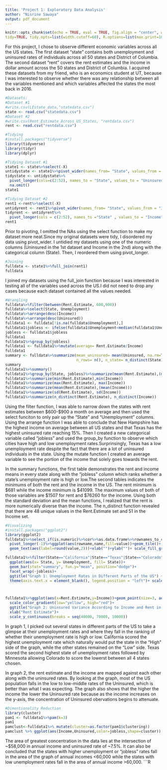 ```yaml
---
title: 'Project 1: Exploratory Data Analysis'
author: "Nisrine Sawaya"
output: pdf_document
---
```


```r
knitr::opts_chunk$set(echo = TRUE, eval = TRUE, fig.align = "center", warning = F, message = F,
tidy=TRUE, tidy.opts=list(width.cutoff=60), R.options=list(max.print=100))
```

For this project, I chose to observe different economic variables across all the US states. The first dataset "state" contains both unemployment and uninsured rates of individuals across all 50 states and District of Columbia. The second dataset "rent" covers the rent estimates and the income in dollar amount across the 50 states and District of Columbia. I acquired these datasets from my friend, who is an economics student at UT, because I was interested to observe whether there was any relationship between all the variables mentioned and which variables affected the states the most back in 2016.

```r
#Datasets:
#Dataset #1
#write.csv(LEstate_data,"statedata.csv")
state <- read.csv("statedata.csv")
#Dataset #2
#write.csv(Rent_Estimate_Across_US_States, "rentdata.csv")
rent <- read.csv("rentdata.csv")
```

```R
#Tidying
#install.packages("tidyverse")
library(tidyverse)
library(tidyr)
library(dplyr) 

#Tidying Dataset #1
state1 <- state%>%select(-X)
untidystate <- state1%>%pivot_wider(names_from= "State", values_from = "Uninsured")
tidystate <- untidystate%>%
  pivot_longer(cols=c(2:52), names_to = "State", values_to = "Uninsured")%>%
  na.omit()
state1

#Tidying Dataset #2
rent1 <-rent%>%select(-X)
untidyrent <- rent1%>%pivot_wider(names_from= "State", values_from = "Income")
tidyrent <- untidyrent%>%
  pivot_longer(cols = c(2:52), names_to ="State" , values_to = "Income")%>%na.omit()
rent1
```

Prior to pivoting, I omitted the NAs using the select function to make my dataset more neat.Since my original datasets were tidy, I disordered my data using pivot_wider. I untidied my datasets using one of the numeric columns (Uninsured in the 1st dataset and Income in the 2nd) along with the categorical column (State). Then, I reordered them using pivot_longer.

```R
#Joining
fulldata <- state1%>%full_join(rent1)
fulldata
```
I joined my datasets using the full_join function because I was interested in testing all of the variables used across the US.I did not need to drop any cases because each dataset contained all the values needed.  

```r
#Wrangling
fulldata%>%filter(between(Rent.Estimate, 600,900))
fulldata%>%select(State, Unemployment)
fulldata%>%arrange(desc(Income))
fulldata%>%arrange(desc(Uninsured))
fulldata1 <- fulldata[!is.na(fulldata$Unemployment),]
fulldata1$jobless <- ifelse(fulldata1$Unemployment<median(fulldata1$Unemployment), "Low", "High")
jobless <- fulldata1$jobless
fulldata1
fulldata1%>%group_by(jobless)
fulldata1 <- fulldata1%>%mutate(average= Rent.Estimate/Income)
fulldata1
summary <- fulldata%>%summarize(mean_uninsured= mean(Uninsured, na.rm=T), 
                                n_rows= n(), n_state= n_distinct(State))
summary
fulldata1%>%summary()
fulldata1%>%group_by(State, jobless)%>%summarize(mean(Rent.Estimate),(mean(Income)))
fulldata1%>%summarize(min(Rent.Estimate),min(Income))
fulldata1%>%summarize(max(Rent.Estimate), max(Income))
fulldata1%>%summarize(mean(Rent.Estimate),(mean(Income)))
fulldata1%>%summarize(sd(Rent.Estimate), sd(Income))
fulldata1%>%summarize(n_distinct(Rent.Estimate), n_distinct(Income))

```
Using the filter function, I was able to narrow down the states with rent estimates between $600-$900 a month on average and then used the select funciton to only pair up the "State" and "Unemployment" columns. Using the arrange function I was able to conclude that New Hampshire has the highest income on average between all US states and that Texas has the highest uninsured rate reaching 15%. Then I created a new categorical variable called "jobless" and used the group_by function to observe which cities have high and low unemployment rates.Surprinsingly, Texas has a low unemployment rate despite the fact that there are a lot of uninsured individuals in the state. Using the mutate function I created an average variable to see the portion of the income that solely goes towards the rent.

In the summary functions, the first table demonstrates the rent and income means in every state along with the "jobless" column which ranks whether a state's unemployment rate is high or low.The second tables indicates the minimums of both the rent and the income in the US. The rent minimum is $681 while the income minimum is $41099. The maximum values of both of those variables are $1507 for rent and $76260	for the income. Using both the standard deviation and the mean functions, I realized that the rent is more numerically diverse than the income. The n_distinct function revealed that there are 48 unique values in the Rent.Estimate set and 51 in the Income set.     

```r
#Visualizing
#install.packages("ggplot2")
library(ggplot2)
fulldata1%>%select_if(is.numeric)%>%cor%>%as.data.frame%>%rownames_to_column%>%
  pivot_longer(-1)%>%ggplot(aes(rowname,name,fill=value))+geom_tile()+
  geom_text(aes(label=round(value,2)))+xlab("")+ylab("")+ scale_fill_gradient2(low="green", high="red")

fulldata1%>%filter(State=="California"|State=="Texas"|State=="Colorado"|State=="Minnesota")%>%
  ggplot(aes(x= State, y= Unemployment, fill= State))+
  geom_bar(stat="summary", fun.y="mean", position="dodge")+ 
  facet_wrap(~jobless)+
  ggtitle("Graph 1: Unemployment Rates in Different Parts of the US") + 
  theme(axis.text.x = element_blank(), legend.position = "left")+ scale_y_continuous(breaks=seq(0,6,1))



fulldata1%>%ggplot(aes(x=Rent.Estimate,y=Income))+geom_point(size=3, aes(color=Uninsured))+
  scale_color_gradient(low="yellow", high="red")+
  ggtitle("Graph 2: Uninsured Variance According to Income and Rent in the US")+ 
  xlab("Rent Estimate")+ 
  scale_y_continuous(breaks = seq(40000, 70000, 10000))

```

In graph 1, I picked out several states in different parts of the US to take a glimpse at their unemployment rates and where they fall in the ranking of whether their unemployment rate is high or low. California scored the highest unemployment rate which naturally would put the state in the "High" side of the graph, while the other states remained on the "Low" side. Texas scored the second highest state of unemployment rates followed by Minnesota allowing Colorado to score the lowerst between all 4 states chosen. 

In graph 2, the rent estimate and the income are mapped against each other along with the uninsured rates. By looking at the graph, most of the US population falls in the low to low-middle rates of the Uninsured, which is better than what I was expecting. The graph also shows that the higher the income the lower the Uninsured rate because as the income increases on the y-axis, the concentration of Uninsured obervations begins to attenuate. 

```r
#Dimentionality Reduction
library(cluster)
pam1 <- fulldata1%>%pam(k=3)
pam1
pamclust<-fulldata1%>% mutate(cluster=as.factor(pam1$clustering))
pamclust %>% ggplot(aes(Income,Uninsured,color=jobless,shape=cluster)) + geom_point()
```

The area of greatest concentration in the data lies at the intersection of ~$58,000 in annual income and uninsured rate of ~7.5%. It can also be concluded that the states with higher unemployment or "jobless" rates fall in the area of the graph of annual incomes <60,000 while the states with low unemployment rates fall in the area of annual income >60,000. 
```R

